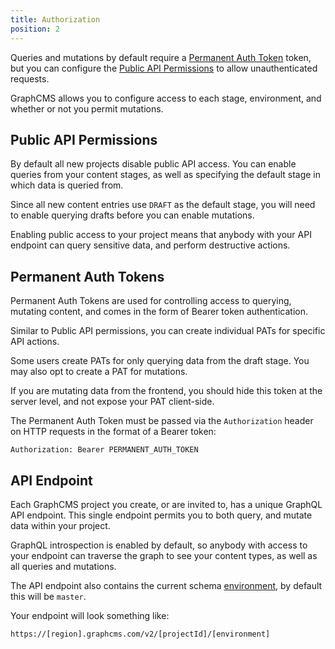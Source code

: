 ```yaml
---
title: Authorization
position: 2
---
```


Queries and mutations by default require a [Permanent Auth Token](#permanent-auth-tokens) token, but you can configure the [Public API Permissions](#public-api-permissions) to allow unauthenticated requests.

GraphCMS allows you to configure access to each stage, environment, and whether or not you permit mutations.

## Public API Permissions

By default all new projects disable public API access. You can enable queries from your content stages, as well as specifying the default stage in which data is queried from.

Since all new content entries use `DRAFT` as the default stage, you will need to enable querying drafts before you can enable mutations.

<Alert type="warning">


Enabling public access to your project means that anybody with your API endpoint can query sensitive data, and perform destructive actions.

</Alert>


## Permanent Auth Tokens

Permanent Auth Tokens are used for controlling access to querying, mutating content, and comes in the form of Bearer token authentication.

Similar to Public API permissions, you can create individual PATs for specific API actions.

Some users create PATs for only querying data from the draft stage. You may also opt to create a PAT for mutations.

If you are mutating data from the frontend, you should hide this token at the server level, and not expose your PAT client-side.

The Permanent Auth Token must be passed via the `Authorization` header on HTTP requests in the format of a Bearer token:

```
Authorization: Bearer PERMANENT_AUTH_TOKEN
```

## API Endpoint

Each GraphCMS project you create, or are invited to, has a unique GraphQL API endpoint. This single endpoint permits you to both query, and mutate data within your project.

GraphQL introspection is enabled by default, so anybody with access to your endpoint can traverse the graph to see your content types, as well as all queries and mutations.

The API endpoint also contains the current schema [environment](/getting-started/environments), by default this will be `master`.

Your endpoint will look something like:

```
https://[region].graphcms.com/v2/[projectId]/[environment]
```
